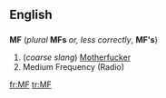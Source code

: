 {{see|mf}}
==English==
==={{initialism}}===
'''MF''' (''plural'' '''MFs''' ''or, less correctly'', '''MF's''')

#(''coarse slang'') [[Motherfucker]]
# Medium Frequency (Radio)

[[fr:MF]]
[[tr:MF]]